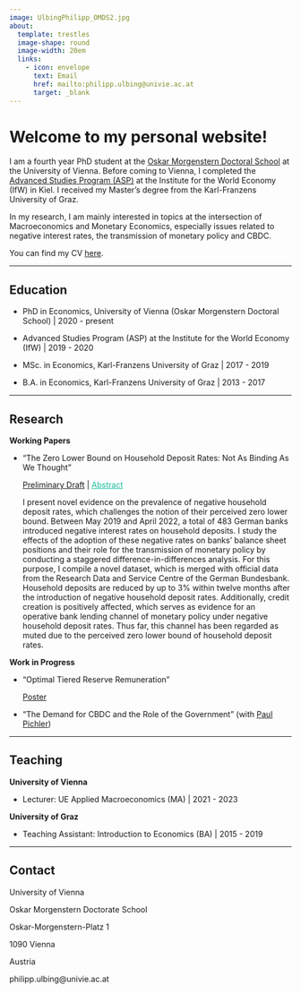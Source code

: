---
image: UlbingPhilipp_OMDS2.jpg
about:
  template: trestles
  image-shape: round
  image-width: 20em
  links:
    - icon: envelope
      text: Email
      href: mailto:philipp.ulbing@univie.ac.at
      target: _blank
---

# Welcome to my personal website!

I am a  fourth year PhD student at the [Oskar Morgenstern Doctoral School](https://oskar-morgenstern-doctoral-school.univie.ac.at/){target="_blank"} at the University of Vienna.  Before coming to Vienna, I completed the [Advanced Studies Program (ASP)](https://www.ifw-kiel.de/institute/advanced-studies-program/){target="_blank"} at the Institute for the World Economy (IfW) in Kiel.  I received my Master's degree from the Karl-Franzens University of Graz.

In my research, I am mainly interested in topics at the intersection of Macroeconomics and Monetary Economics, especially issues related to negative interest rates, the transmission of monetary policy and CBDC.

You can find my CV [here](CV_Ulbing Philipp.pdf){target="_blank"}.

------------------------------------------------------------------------

## Education

- PhD in Economics, University of Vienna (Oskar Morgenstern Doctoral School) \| 2020 - present

- Advanced Studies Program (ASP) at the Institute for the World Economy (IfW) \| 2019 - 2020

- MSc. in Economics, Karl-Franzens University of Graz \| 2017 - 2019

- B.A. in Economics, Karl-Franzens University of Graz \| 2013 - 2017

------------------------------------------------------------------------

## Research

**Working Papers**

- "The Zero Lower Bound on Household Deposit Rates: Not As Binding As We Thought"

  [Preliminary Draft](Not as binding as we thought_Ulbing Philipp.pdf){target="_blank"} \| <a data-bs-toggle="collapse" data-bs-target="#collapseExample" aria-expanded="false" aria-controls="collapseExample" style="cursor: pointer; text-decoration: underline; color: #18BC9C;">
  Abstract
</a> <br>
<div class="collapse" id="collapseExample">
  <div class="card card-body no-border">
    I present novel evidence on the prevalence of negative household deposit rates, which challenges the notion of their perceived zero lower bound. Between May 2019 and April 2022, a total of 483 German banks introduced negative interest rates on household deposits. I study the effects of the adoption of these negative rates on banks' balance sheet positions and their role for the transmission of monetary policy by conducting a staggered difference-in-differences analysis. For this purpose, I compile a novel dataset, which is merged with official data from the Research Data and Service Centre of the German Bundesbank. Household deposits are reduced by up to 3% within twelve months after the introduction of negative household deposit rates. Additionally, credit creation is positively affected, which serves as evidence for an operative bank lending channel of monetary policy under negative household deposit rates. Thus far, this channel has been regarded as muted due to the perceived zero lower bound of household deposit rates. </div>
</div>

**Work in Progress**

- "Optimal Tiered Reserve Remuneration"

  [Poster](Poster_Ulbing_OptimalTiered.pdf){target="_blank"}
  
- "The Demand for CBDC and the Role of the Government" (with [Paul Pichler](https://sites.google.com/view/papiecon){target="_blank"}) 

------------------------------------------------------------------------

## Teaching

**University of Vienna **

-   Lecturer: UE Applied Macroeconomics (MA) \| 2021 - 2023

**University of Graz **

-   Teaching Assistant: Introduction to Economics (BA) \| 2015 - 2019

------------------------------------------------------------------------

## Contact

University of Vienna

Oskar Morgenstern Doctorate School

Oskar-Morgenstern-Platz 1

1090 Vienna

Austria

philipp.ulbing@univie.ac.at
    
    
    
    
    
    
    
    
